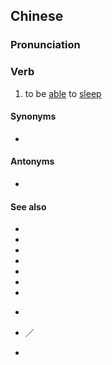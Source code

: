 {{also|睡得着}}
==Chinese==
{{zh-forms|s=睡得着|type=12}}

===Pronunciation===
{{zh-pron
|m=shuìdezháo
|c=seoi6 dak1 zoek6
|cat=v
}}

===Verb===
{{zh-verb}}

# to be [[able]] to [[sleep]]
#: {{zh-x|我 只有 側身 才 睡得著[着]{zháo}。|I can only '''get to sleep''' by sleeping on my side.}}

====Synonyms====
* {{qualifier|Cantonese}} {{zh-l|瞓得著/瞓得着|fan3 dak1 zoek6}}

====Antonyms====
* {{zh-l|睡不著/睡不着|tr=shuìbuzháo}}

====See also====
* {{zh-l|瞌睡}}
* {{zh-l|入睡}}
* {{zh-l|睡不著/睡不着}}
* {{zh-l|睡覺}}
* {{zh-l|睡懶覺}}
* {{zh-l|睡眠}}
* {{zh-l|睡著/睡着}}
* {{qualifier|Min Nan}} {{zh-l|睏|[[khùn]]}}
* {{qualifier|Cantonese}} {{zh-l|睏覺}}／{{zh-l|瞓覺|fan3 gaau3}}
* {{qualifier|Hakka}} {{zh-l|睡等|soi-tén}}

{{zh-cat|Sleep}}